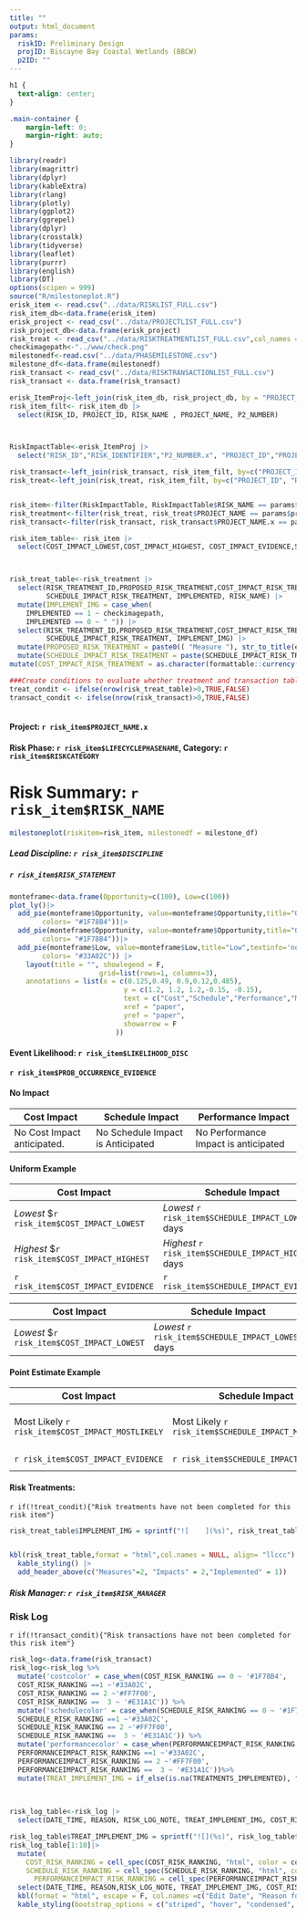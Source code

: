 ```yaml
---
title: ""
output: html_document
params:
  riskID: Preliminary Design
  projID: Biscayne Bay Coastal Wetlands (BBCW)
  p2ID: ""
---
```


```css
h1 {
  text-align: center;
}

.main-container {
    margin-left: 0;
    margin-right: auto;
}

```

```r
library(readr) 
library(magrittr) 
library(dplyr) 
library(kableExtra) 
library(rlang)
library(plotly)
library(ggplot2)
library(ggrepel)
library(dplyr)
library(crosstalk)
library(tidyverse)
library(leaflet)
library(purrr)
library(english)
library(DT)
options(scipen = 999)
source("R/milestoneplot.R")
erisk_item <- read.csv("../data/RISKLIST_FULL.csv")
risk_item_db<-data.frame(erisk_item)
erisk_project <- read_csv("../data/PROJECTLIST_FULL.csv")
risk_project_db<-data.frame(erisk_project)
risk_treat <- read_csv("../data/RISKTREATMENTLIST_FULL.csv",col_names = TRUE)
checkimagepath<-"../www/check.png"
milestonedf<-read.csv("../data/PHASEMILESTONE.csv")
milestone_df<-data.frame(milestonedf)
risk_transact <- read_csv("../data/RISKTRANSACTIONLIST_FULL.csv")
risk_transact <- data.frame(risk_transact)

erisk_ItemProj<-left_join(risk_item_db, risk_project_db, by = "PROJECT_ID")                                                                                                                          
risk_item_filt<- risk_item_db |>
  select(RISK_ID, PROJECT_ID, RISK_NAME , PROJECT_NAME, P2_NUMBER)



RiskImpactTable<-erisk_ItemProj |>
  select("RISK_ID","RISK_IDENTIFIER","P2_NUMBER.x", "PROJECT_ID","PROJECT_NAME.x", "RISK_NAME","RISKCATEGORY", "DISCIPLINE", "RISK_STATEMENT","LIKELIHOOD_DESC", "PROB_OCCURRENCE_EVIDENCE",  "COST_IMPACT_LOWEST", "COST_IMPACT_MOSTLIKELY", "COST_IMPACT_HIGHEST", "COST_IMPACT_EVIDENCE","SCHEDULE_IMPACT_LOWEST", "SCHEDULE_IMPACT_MOSTLIKELY", "SCHEDULE_IMPACT_HIGHEST", "SCHEDULE_IMPACT_EVIDENCE", "LIFECYCLEPHASENAME.x", "PERFORMANCEIMPACT_DESC", "PERFORMANCEIMPACT" ,"PROJECTPHASEID", "MILESTONE", "RISK_MANAGER", "COST_IMPACT_DISTTYPE", "SCHEDULE_IMPACT_DISTTYPE", "NO_PERFORMANCE_IMPACT", "NO_COST_IMPACT","NO_SCHEDULE_IMPACT")

risk_transact<-left_join(risk_transact, risk_item_filt, by=c("PROJECT_ID", "RISK_ID"))     
risk_treat<-left_join(risk_treat, risk_item_filt, by=c("PROJECT_ID", "RISK_ID"))



```

```r
risk_item<-filter(RiskImpactTable, RiskImpactTable$RISK_NAME == params$riskID, RiskImpactTable$PROJECT_NAME.x == params$projID)
risk_treatment<-filter(risk_treat, risk_treat$PROJECT_NAME == params$projID, risk_treat$RISK_NAME == params$riskID)
risk_transact<-filter(risk_transact, risk_transact$PROJECT_NAME.x == params$projID, risk_transact$RISK_NAME == params$riskID)
```

```r
risk_item_table<- risk_item |>
  select(COST_IMPACT_LOWEST,COST_IMPACT_HIGHEST, COST_IMPACT_EVIDENCE,SCHEDULE_IMPACT_LOWEST, SCHEDULE_IMPACT_HIGHEST, SCHEDULE_IMPACT_EVIDENCE,PERFORMANCEIMPACT_DESC, PERFORMANCEIMPACT, PERFORMANCEIMPACT_DESC, SCHEDULE_IMPACT_DISTTYPE)



risk_treat_table<-risk_treatment |>
  select(RISK_TREATMENT_ID,PROPOSED_RISK_TREATMENT,COST_IMPACT_RISK_TREATMENT,
         SCHEDULE_IMPACT_RISK_TREATMENT, IMPLEMENTED, RISK_NAME) |>
  mutate(IMPLEMENT_IMG = case_when(
    IMPLEMENTED == 1 ~ checkimagepath,
    IMPLEMENTED == 0 ~ " ")) |>
  select(RISK_TREATMENT_ID,PROPOSED_RISK_TREATMENT,COST_IMPACT_RISK_TREATMENT,
         SCHEDULE_IMPACT_RISK_TREATMENT, IMPLEMENT_IMG) |>
  mutate(PROPOSED_RISK_TREATMENT = paste0(( "Measure "), str_to_title(english::english(RISK_TREATMENT_ID)),": ",PROPOSED_RISK_TREATMENT )) |>
  mutate(SCHEDULE_IMPACT_RISK_TREATMENT = paste(SCHEDULE_IMPACT_RISK_TREATMENT, "Days"))|>
mutate(COST_IMPACT_RISK_TREATMENT = as.character(formattable::currency(COST_IMPACT_RISK_TREATMENT)))

###Create conditions to evaluate whether treatment and transaction tables are built
treat_condit <- ifelse(nrow(risk_treat_table)>0,TRUE,FALSE)
transact_condit <- ifelse(nrow(risk_transact)>0,TRUE,FALSE)
    
```

#### Project: `r risk_item$PROJECT_NAME.x`

#### Risk Phase: `r risk_item$LIFECYCLEPHASENAME`, Category: `r risk_item$RISKCATEGORY`

# Risk Summary: `r risk_item$RISK_NAME`

```r
milestoneplot(riskitem=risk_item, milestonedf = milestone_df)

```

##### **Lead Discipline:** `r risk_item$DISCIPLINE`

##### `r risk_item$RISK_STATEMENT`

```r
monteframe<-data.frame(Opportunity=c(100), Low=c(100))
plot_ly()|>
  add_pie(monteframe$Opportunity, value=monteframe$Opportunity,title="Opportunity", textinfo='none',domain = list(row = 0, column = 0),hole = 0.7, marker = list(
        colors= "#1F78B4"))|>
  add_pie(monteframe$Opportunity, value=monteframe$Opportunity,title="Opportunity",textinfo='none',domain = list(row = 0, column = 1),hole = 0.7,marker = list(
        colors= "#1F78B4"))|>
  add_pie(monteframe$Low, value=monteframe$Low,title="Low",textinfo='none',domain = list(row = 0, column = 2),hole = 0.7,marker = list(
        colors= "#33A02C")) |>
    layout(title = "", showlegend = F,
                      grid=list(rows=1, columns=3),
    annotations = list(x = c(0.125,0.49, 0.9,0.12,0.485),
                            y = c(1.2, 1.2, 1.2,-0.15, -0.15),
                            text = c("Cost","Schedule","Performance","Mean: $0", "Mean: 0 Days"),
                            xref = "paper",
                            yref = "paper",
                            showarrow = F
                          ))


```

#### **Event Likelihood:** `r risk_item$LIKELIHOOD_DISC`

#### `r risk_item$PROB_OCCURRENCE_EVIDENCE`

#### **No Impact**

| Cost Impact                 | Schedule Impact                   | Performance Impact                   |
|---------------------|-------------------------|---------------------------|
| No Cost Impact anticipated. | No Schedule Impact is Anticipated | No Performance Impact is anticipated |

#### **Uniform Example**

| Cost Impact                                   | Schedule Impact                                      | Performance Impact                                             |
|---------------------|------------------------|----------------------------|
| *Lowest* \$`r risk_item$COST_IMPACT_LOWEST`   | *Lowest* `r risk_item$SCHEDULE_IMPACT_LOWEST` days   | ***Performance Impact:*** `r risk_item$PERFORMANCEIMPACT_DESC` |
| *Highest* \$`r risk_item$COST_IMPACT_HIGHEST` | *Highest* `r risk_item$SCHEDULE_IMPACT_HIGHEST` days | ***Performance Impact Type:*** `r risk_item$PERFORMANCEIMPACT` |
| `r risk_item$COST_IMPACT_EVIDENCE`            | `r risk_item$SCHEDULE_IMPACT_EVIDENCE`               | `r risk_item$PERFORMANCEIMPACT_DESC`                           |

| Cost Impact                                 | Schedule Impact                                    | Performance Impact                                             |
|--------------------|-----------------------|----------------------------|
| *Lowest* \$`r risk_item$COST_IMPACT_LOWEST` | *Lowest* `r risk_item$SCHEDULE_IMPACT_LOWEST` days | ***Performance Impact:*** `r risk_item$PERFORMANCEIMPACT_DESC` |

#### **Point Estimate Example**

| Cost Impact                                      | Schedule Impact                                      | Performance Impact                                                                                                         |
|-----------------|-----------------|-------------------------------------|
| Most Likely `r risk_item$COST_IMPACT_MOSTLIKELY` | Most Likely `r risk_item$SCHEDULE_IMPACT_MOSTLIKELY` | ***Performance Impact:*** `r risk_item$PERFORMANCEIMPACT_DESC` Performance Impact Type: `r risk_item$PERFORMANCIMPACTTYPE` |
| `r risk_item$COST_IMPACT_EVIDENCE`               | `r risk_item$SCHEDULE_IMPACT_EVIDENCE`               | `r risk_item$PERFORMANCEIMPACT_DESC`                                                                                       |

#### Risk Treatments:

`r if(!treat_condit){"Risk treatments have not been completed for this risk item"}`

```r
risk_treat_table$IMPLEMENT_IMG = sprintf("![    ](%s)", risk_treat_table$IMPLEMENT_IMG)


kbl(risk_treat_table,format = "html",col.names = NULL, align= "llccc") |>
  kable_styling() |>
  add_header_above(c("Measures"=2, "Impacts" = 2,"Implemented" = 1))


```

##### Risk Manager: `r risk_item$RISK_MANAGER`

### Risk Log


`r if(!transact_condit){"Risk transactions have not been completed for this risk item"}`


```r
risk_log<-data.frame(risk_transact)
risk_log<-risk_log %>%
  mutate('costcolor' = case_when(COST_RISK_RANKING == 0 ~ '#1F78B4',
  COST_RISK_RANKING ==1 ~'#33A02C', 
  COST_RISK_RANKING == 2 ~'#FF7F00',
  COST_RISK_RANKING ==  3 ~ '#E31A1C')) %>%
  mutate('schedulecolor' = case_when(SCHEDULE_RISK_RANKING == 0 ~ '#1F78B4',
  SCHEDULE_RISK_RANKING ==1 ~'#33A02C', 
  SCHEDULE_RISK_RANKING == 2 ~'#FF7F00',
  SCHEDULE_RISK_RANKING ==  3 ~ '#E31A1C')) %>%
  mutate('performancecolor' = case_when(PERFORMANCEIMPACT_RISK_RANKING == 0 ~ '#1F78B4',
  PERFORMANCEIMPACT_RISK_RANKING ==1 ~'#33A02C', 
  PERFORMANCEIMPACT_RISK_RANKING == 2 ~'#FF7F00',
  PERFORMANCEIMPACT_RISK_RANKING ==  3 ~ '#E31A1C'))%>%
  mutate(TREAT_IMPLEMENT_IMG = if_else(is.na(TREATMENTS_IMPLEMENTED), "", checkimagepath))
         
         

risk_log_table<-risk_log |>
  select(DATE_TIME, REASON, RISK_LOG_NOTE, TREAT_IMPLEMENT_IMG, COST_RISK_RANKING, SCHEDULE_RISK_RANKING, PERFORMANCEIMPACT_RISK_RANKING, costcolor, schedulecolor, performancecolor )

risk_log_table$TREAT_IMPLEMENT_IMG = sprintf("![](%s)", risk_log_table$TREAT_IMPLEMENT_IMG)
risk_log_table[1:10]|>
  mutate(
    COST_RISK_RANKING = cell_spec(COST_RISK_RANKING, "html", color = costcolor, align = 'c', background = costcolor),
    SCHEDULE_RISK_RANKING = cell_spec(SCHEDULE_RISK_RANKING, "html", color = schedulecolor, align = 'c', background = schedulecolor),
      PERFORMANCEIMPACT_RISK_RANKING = cell_spec(PERFORMANCEIMPACT_RISK_RANKING, "html", color = performancecolor, align = 'c', background = performancecolor) ) |>
  select(DATE_TIME, REASON,RISK_LOG_NOTE, TREAT_IMPLEMENT_IMG, COST_RISK_RANKING, SCHEDULE_RISK_RANKING, PERFORMANCEIMPACT_RISK_RANKING) |>
  kbl(format = "html", escape = F, col.names =c("Edit Date", "Reason for Change", "Risk Log Note",  "Measures Implemented", "Cost","Schedule","Performance"), align="lllcccc")|>
  kable_styling(bootstrap_options = c("striped", "hover", "condensed", "responsive"))

                                                    
```
